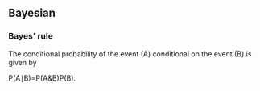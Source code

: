 ## Bayesian

### Bayes' rule

The conditional probability of the event \(A\) conditional on the event \(B\) is given by

P(A∣B)=P(A&B)P(B).